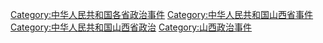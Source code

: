 [[Category:中华人民共和国各省政治事件|Category:中华人民共和国各省政治事件]]
[[Category:中华人民共和国山西省事件|Category:中华人民共和国山西省事件]]
[[Category:中华人民共和国山西省政治|Category:中华人民共和国山西省政治]]
[[Category:山西政治事件|Category:山西政治事件]]